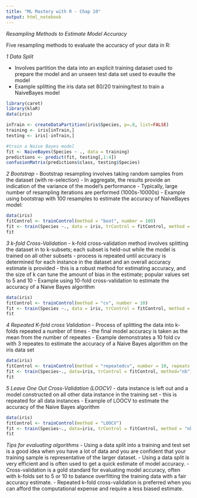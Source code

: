 ```yaml
---
title: "ML Mastery with R - Chap 10"
output: html_notebook
---
```


*Resampling Methods to Estimate Model Accuracy*

Five resampling methods to evaluate the accuracy of your data in R:

*1 Data Split*

- Involves partition the data into an explicit training dataset used to prepare the model and an unseen test data set used to evaulte the model
- Example splitting the iris data set 80/20 training/test to train a NaiveBayes model

```r
library(caret)
library(klaR)
data(iris)

inTrain <- createDataPartition(iris$Species, p=.8, list=FALSE)
training <- iris[inTrain,]
testing <- iris[-inTrain,]

#train a Naive Bayes model
fit <- NaiveBayes(Species ~ ., data = training)
predictions <- predict(fit, testing[,1:4])
confusionMatrix(predictions$class, testing$Species)
```


*2 Bootstrap*
- Bootstrap resampling involves taking random samples from the dataset (with re-selection) 
- In aggregate, the results provide an indication of the variance of the model's performance
- Typically, large number of resampling iterations are performed (1000s-10000s)
- Example using bootstrap with 100 resamples to estimate the accuracy of NaiveBayes model:

```r
data(iris)
fitControl <- trainControl(method = "boot", number = 100)
fit <- train(Species ~., data = iris, trControl = fitControl, method = "nb")
fit
```

*3 k-fold Cross-Validation*
- k-fold cross-validation method involves splitting the dataset in to k-subsets; each subset is held-out while the model is trained on all other subsets
- process is repeated until accuracy is determined for each instance in the dataset and an overall accuracy estimate is provided
- this is a robust method for estimating accuracy, and the size of k can tune the amount of bias in the estimate; popular values set to 5 and 10
- Example using 10-fold cross-validation to estimate the accuracy of a Naive Bayes algorithm

```r
data(iris)
fitControl <- trainControl(method = "cv", number = 10)
fit <- train(Species ~., data = iris, trControl = fitControl, method = "nb")
fit
```


*4 Repeated K-fold cross Validation*
- Process of splitting the data into k-folds repeated a number of times
- the final model accuracy is taken as the mean from the number of repeates 
- Example demonstrates a 10 fold cv with 3 repeates to estimate the accuracy of a Naive Bayes algorithm on the iris data set
```r
data(iris)
fitControl <- trainControl(method = "repeatedcv", number = 10, repeats = 3)
fit <- train(Species~., data=iris, trControl = fitControl, method="nb")
fit
```

*5 Leave One Out Cross-Validation (LOOCV)*
- data instance is left out and a model constructed on all other data instance in the training set
- this is repeated for all data instances
- Example of LOOCV to estimate the accuracy of the Naive Bayes algorithm

```r
data(iris)
fitControl <- trainControl(method = "LOOCV")
fit <- train(Species~., data=iris, trControl = fitControl, method = "nb")
fit
```

*Tips for evaluating algorithms*
- Using a data split into a training and test set is a good idea when you have a lot of data and you are confident that your training sample is representative of the larger dataset.
- Using a data split is very efficient and is often used to get a quick estimate of model accuracy.
- Cross-validation is a gold standard for evaluating model accuracy, often with k-folds set to 5 or 10 to balance overfitting the training data with a fair accuracy estimate.
- Repeated k-fold cross-validation is preferred when you can afford the computational expense and require a less biased estimate.


